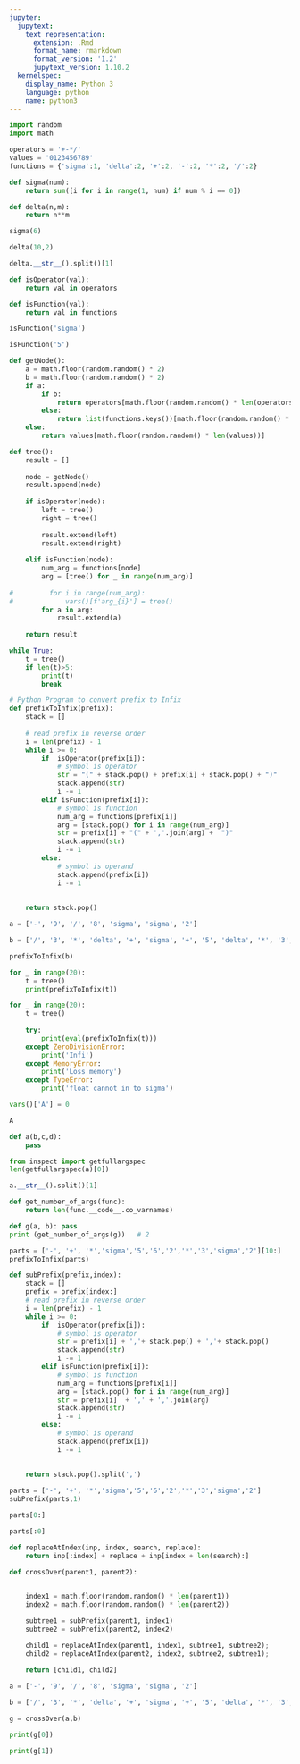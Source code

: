 ```yaml
---
jupyter:
  jupytext:
    text_representation:
      extension: .Rmd
      format_name: rmarkdown
      format_version: '1.2'
      jupytext_version: 1.10.2
  kernelspec:
    display_name: Python 3
    language: python
    name: python3
---
```


```python
import random
import math
```

```python
operators = '+-*/'
values = '0123456789'
functions = {'sigma':1, 'delta':2, '+':2, '-':2, '*':2, '/':2}
```

```python
def sigma(num):
    return sum([i for i in range(1, num) if num % i == 0])
```

```python
def delta(n,m):
    return n**m
```

```python
sigma(6)
```

```python
delta(10,2)
```

```python
delta.__str__().split()[1]
```

```python
def isOperator(val):
    return val in operators

def isFunction(val):
    return val in functions
```

```python
isFunction('sigma')
```

```python
isFunction('5')
```

```python
def getNode():
    a = math.floor(random.random() * 2)
    b = math.floor(random.random() * 2)
    if a:
        if b:
            return operators[math.floor(random.random() * len(operators))]
        else: 
            return list(functions.keys())[math.floor(random.random() * len(functions))]
    else:
        return values[math.floor(random.random() * len(values))]
```

```python
def tree():
    result = []
    
    node = getNode()
    result.append(node)
    
    if isOperator(node):
        left = tree()
        right = tree()
        
        result.extend(left)
        result.extend(right)
        
    elif isFunction(node):
        num_arg = functions[node]
        arg = [tree() for _ in range(num_arg)]
        
#         for i in range(num_arg):
#             vars()[f'arg_{i}'] = tree()
        for a in arg:
            result.extend(a)
        
    return result
```

```python
while True:
    t = tree()
    if len(t)>5:
        print(t)
        break
```

```python
# Python Program to convert prefix to Infix
def prefixToInfix(prefix):
    stack = []
     
    # read prefix in reverse order
    i = len(prefix) - 1
    while i >= 0:
        if  isOperator(prefix[i]):
            # symbol is operator
            str = "(" + stack.pop() + prefix[i] + stack.pop() + ")"
            stack.append(str)
            i -= 1
        elif isFunction(prefix[i]):
            # symbol is function
            num_arg = functions[prefix[i]]
            arg = [stack.pop() for i in range(num_arg)]
            str = prefix[i] + "(" + ','.join(arg) +  ")"
            stack.append(str)
            i -= 1
        else:
            # symbol is operand
            stack.append(prefix[i])
            i -= 1
            
     
    return stack.pop()

```

```python
a = ['-', '9', '/', '8', 'sigma', 'sigma', '2']
```

```python
b = ['/', '3', '*', 'delta', '+', 'sigma', '+', '5', 'delta', '*', '3', 'delta', '-', '-', '9', 'delta', '-', '6', '7', '3', '5', '-', '+', 'delta', 'delta', '3', '-', '4', '5', '1', '4', '7', 'delta', '1', '5', '-', '4', '4', '*', '9', 'delta', '1', 'delta', '8', 'delta', 'delta', '6', '+', '2', 'delta', '/', 'sigma', 'delta', '1', '3', '8', '5', 'delta', '5', 'sigma', '2', 'delta', '4', 'delta', '4', '5']
```

```python
prefixToInfix(b)
```

```python
for _ in range(20):
    t = tree()
    print(prefixToInfix(t))
```

```python
for _ in range(20):
    t = tree()
    
    try:
        print(eval(prefixToInfix(t)))
    except ZeroDivisionError:
        print('Infi')
    except MemoryError:
        print('Loss memory')
    except TypeError:
        print('float cannot in to sigma')
```

```python
vars()['A'] = 0
```

```python
A
```

```python
def a(b,c,d):
    pass
```

```python
from inspect import getfullargspec
len(getfullargspec(a)[0])
```

```python
a.__str__().split()[1]
```

```python
def get_number_of_args(func):
    return len(func.__code__.co_varnames)
```

```python
def g(a, b): pass
print (get_number_of_args(g))   # 2
```

```python
parts = ['-', '+', '*','sigma','5','6','2','*','3','sigma','2'][10:]
prefixToInfix(parts)
```

```python
def subPrefix(prefix,index):
    stack = []
    prefix = prefix[index:]
    # read prefix in reverse order
    i = len(prefix) - 1
    while i >= 0:
        if  isOperator(prefix[i]):
            # symbol is operator
            str = prefix[i] + ','+ stack.pop() + ','+ stack.pop()
            stack.append(str)
            i -= 1
        elif isFunction(prefix[i]):
            # symbol is function
            num_arg = functions[prefix[i]]
            arg = [stack.pop() for i in range(num_arg)]
            str = prefix[i]  + ',' + ','.join(arg)
            stack.append(str)
            i -= 1
        else:
            # symbol is operand
            stack.append(prefix[i])
            i -= 1
            
     
    return stack.pop().split(',')
```

```python
parts = ['-', '+', '*','sigma','5','6','2','*','3','sigma','2']
subPrefix(parts,1)
```

```python
parts[0:]
```

```python
parts[:0]
```

```python
def replaceAtIndex(inp, index, search, replace):
    return inp[:index] + replace + inp[index + len(search):]
```

```python
def crossOver(parent1, parent2):

 
    index1 = math.floor(random.random() * len(parent1))
    index2 = math.floor(random.random() * len(parent2))

    subtree1 = subPrefix(parent1, index1)
    subtree2 = subPrefix(parent2, index2)

    child1 = replaceAtIndex(parent1, index1, subtree1, subtree2);
    child2 = replaceAtIndex(parent2, index2, subtree2, subtree1);
    
    return [child1, child2]
```

```python
a = ['-', '9', '/', '8', 'sigma', 'sigma', '2']
```

```python
b = ['/', '3', '*', 'delta', '+', 'sigma', '+', '5', 'delta', '*', '3', 'delta', '-', '-', '9', 'delta', '-', '6', '7', '3', '5', '-', '+', 'delta', 'delta', '3', '-', '4', '5', '1', '4', '7', 'delta', '1', '5', '-', '4', '4', '*', '9', 'delta', '1', 'delta', '8', 'delta', 'delta', '6', '+', '2', 'delta', '/', 'sigma', 'delta', '1', '3', '8', '5', 'delta', '5', 'sigma', '2', 'delta', '4', 'delta', '4', '5']
```

```python
g = crossOver(a,b)
```

```python
print(g[0])
```

```python
print(g[1])
```

```python

```
